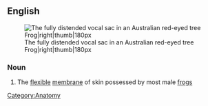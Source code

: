 ==English==
{{wikipedia}}
[[Image:Litoria chloris calling.jpg|The fully distended vocal sac in an Australian red-eyed tree Frog|right|thumb|180px]]
=== Noun ===
{{en-noun|sg=[[vocal]] [[sac]]}}

# The [[flexible]] [[membrane]] of skin possessed by most male [[frog]]s

[[Category:Anatomy]]